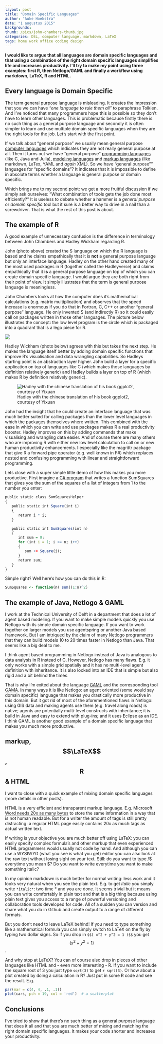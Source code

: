 ```yaml
---
layout: post
title: "Domain Specific Languages"
author: "Auke Hoekstra"
date: "1 augustus 2015"
backgrounds: 
thumb: /pics/john-chambers-thumb.jpg
categories: DSL, computer language, markdown, LaTeX
tags: home work office coding design
---
```

**I would like to argue that all languages are domain specific languages and that using a combination of the right domain specific languages simplifies life and increases productivity. I'll try to make my point using three examples: first R, then Netlogo/GAML and finally a workflow using markdown, LaTeX, R and HTML.**

## Every language is Domain Specific
The term general purpose language is misleading. It creates the impression that you we can have *"one language to rule them all"* to paraphrase Tolkien. And I've noticed that many programmers hope this is possible so they don't have to learn other languages. This is problematic because firstly there is no such thing as a general purpose language and secondly it is often simpler to learn and use multiple domain specific languages when they are the right tools for the job. Let's start with the first point.

If we talk about "general purpose" we usually mean general purpose [computer languages](https://en.wikipedia.org/wiki/Programming_language) which indicates they are not really general purpose at all. Then it turns out we have "general purpose" [programming languages](https://en.wikipedia.org/wiki/General-purpose_programming_language) (like C, Java and Julia), [modeling languages](like UML and XML) and [markup languages](https://en.wikipedia.org/wiki/General-purpose_markup_language) (like markdown, LaTex, YAML and *again* XML). So we have "general purpose"" languages for "specific domains"? It indicates that it is impossible to define in absolute terms whether a language is general purpose or domain specific.

Which brings me to my second point: we get a more fruitful discussion if we simply ask ourselves: "What combination of tools gets the job done most efficiently?" It is useless to debate whether a hammer is a *general purpose* or *domain specific* tool but it sure is a better way to drive in a nail than a screwdriver. That is what the rest of this post is about.

## The example of R
A good example of unnecessary confusion is the difference in terminology between John Chambers and Hadley Wickham regarding R.

John (photo above) created the S language on which the R language is based and he claims empathically that it is **not** a general purpose language but only an interface language. Hadley on the other hand created many of the most used packages in R (together called the Hadleyverse) and claims empathically that it **is** a general purpose language on top of which you can create domain specific language. I would argue they are both right from their point of view. It simply illustrates that the term is general purpose language is meaningless.

John Chambers looks at how the computer does it's mathematical calculations (e.g. matrix multiplication) and observes that the speed increase is enormous if you do that in Fortran, C, C++ or another "general purpose" language. He only invented S (and indirectly R) so it could easily call on packages written in those other languages. The picture below illustrates the concept: the low level program is the circle which is packaged into a quadrant that is a lego piece for R. 

![](/Pics/xabc-john-chambers.png)

Hadley Wickham (photo below) agrees with this but takes the next step. He makes the language itself better by adding domain specific functions that improve R's visualisation and data wrangling capabilities. So Hadleys starting point is an abstraction layer higher. John build a layer for a specific application on top of languages like C (which makes those languages by definition relatively generic) and Hadley builds a layer on top of R (which makes R by definition relatively generic).

![Hadley with the chinese translation of his book ggplot2, courtesy of Yixuan](/pics/hadley-wickham-ggplot2-chinese.jpg)

John had the insight that he could create an interface language that was much better suited for calling packages than the lower level languages in which the packages themselves where written. This combined with the ease in which you can write and use packages makes R a real productivity booster. Hadley improves on this by adding commands that make visualising and wrangling data easier. And of course there are many others who are improving R with either new low level calculation to call on or new human productivity enhancements. I especially like the magrittr package that give R a forward pipe operator (e.g. well known in F#) which replaces nested and confusing programming with linear and straightforward programming.

Lets close with a super simple little demo of how this makes you more productive. First imagine a [C# program](http://fsharpforfunandprofit.com/posts/fvsc-sum-of-squares/) that writes a function SumSquares that gives you the sum of the squares of a list of integers from 1 to the number you enter:

```r
public static class SumSquaresHelper
{
   public static int Square(int i)
   {
      return i * i;
   }

   public static int SumSquares(int n)
   {
      int sum = 0;
      for (int i = 1; i <= n; i++)
      {
         sum += Square(i);
      }
      return sum;
   }
}
```

Simple right? Well here's how you can do this in R:

```r
SumSquares <- function(n) sum((1:n)^2)
```

## The example of Java, Netlogo & GAML
I work at the Technical University of Delft in a department that does a lot of agent based modeling. If you want to make simple models quickly you use Netlogo with its simple domain specific language. If you want to work together on larger models you use agentspring or another Java based framework. But I am intriqued by the claim of many Netlogo programmers that they can build models 10 to 20 times faster in Netlogo than Java. That seems like a big deal to me.

I think agent based programming in Netlogo instead of Java is analogous to data analysis in R instead of C. However, Netlogo has many flaws. E.g. it only works with a simple grid spatially and it has no multi-level agent definition with inheritance. It is also locked into an IDE that is simple but also rigid and a bit behind the times. 

That is why I'm exited about the language [GAML](https://code.google.com/p/gama-platform/wiki/G__GamlLanguage) and the corresponding tool [GAMA](https://code.google.com/p/gama-platform/). In many ways it is like Netlogo: an agent oriented (some would say domain specific) language that makes you drastically more productive in this domain. But it got rid of most of the aforementioned flaws in Netlogo: using GIS data and making agents use them (e.g. travel along roads) is native; agents are potentially multi-level constructs with inheritance; it is build in Java and easy to extend with plug-ins; and it uses Eclipse as an IDE. I think GAML is another good example of a domain specific language that makes you much more productive.

## markup, $$\LaTeX$$, $$\textsf{R}$$ & HTML
I want to close with a quick example of mixing domain specific languages (more details in other posts).

HTML is a very efficient and transparent markup language. E.g. Microsoft [Word needs 20x as many bytes](http://ben.balter.com/2014/03/31/word-versus-markdown-more-than-mere-semantics/) to store the same information in a way that is not human readable. But for a writer the amount of tags is still pretty distracting: a regular HTML page easily contains 20x as much tags as actual written text.

If writing is your objective you are much better off using LaTeX: you can easily specify complex formula's and other markup that even experienced HTML programmers would usually not code by hand. And although you can use a WYSIWYG (what you see is what you get) editor you can also look at the raw text without losing sight on your text. Still: do you want to type /$ everytime you mean $? Do you want to write \tesxtsc{} everytime you want to make something italic? 

In my opinion markdown is much better for normal writing: less work and it looks very natural when you see the plain text. E.g. to get *italic* you simply write `*italic*`: two time * and you are done. It seems trivial but it means you can write comfortably in plain text and that is a big thing because using plain text gives you access to a range of powerful versioning and collaboration tools developed for code. All of a sudden you can version and share what you do in Github and create output to a range of different formats.

But you don't need to leave LaTeX behind! If you need to type something like a mathematical formula you can simply switch to LaTeX on the fly by typing two dollar signs. So if you drop in `$$( x^2 + y^2 = 1 )$$` you get $$( x^2 + y^2 = 1 )$$.

And why stop at LaTeX? You can of course also drop in pieces of other languages like HTML and - even more interesting - R. If you want to include the square root of 3 you just type `sqrt(3)` to get `r sqrt(3)`. Or how about a plot created by doing a calculation in R? Just put in some R code and see the result. E.g.

```r
par(mar = c(4, 4, .1, .1))
plot(cars, pch = 19, col = 'red')  # a scatterplot
```

## Conclusions
I've tried to show that there's no such thing as a general purpose language that does it all and that you are much better of mixing and matching the right domain specific languages. It makes your code shorter and increases your productivity.
